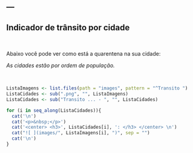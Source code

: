 ---
---

<link rel="stylesheet" href="styles.css" type="text/css">

## Indicador de trânsito por cidade

<p>&nbsp;</p>

Abaixo você pode ver como está a quarentena na sua cidade:

*As cidades estão por ordem de população.*

<p>&nbsp;</p>

```r

ListaImagens <- list.files(path = "images", pattern = "^Transito ")
ListaCidades <- sub(".png", "", ListaImagens)
ListaCidades <- sub("Transito ... - ", "", ListaCidades)

for (i in seq_along(ListaCidades)){
  cat('\n')  
  cat('<p>&nbsp;</p>') 
  cat('<center> <h3>', ListaCidades[i], ': </h3> </center> \n') 
  cat("![ ](images/", ListaImagens[i], ")", sep = "")
  cat('\n') 
}
```